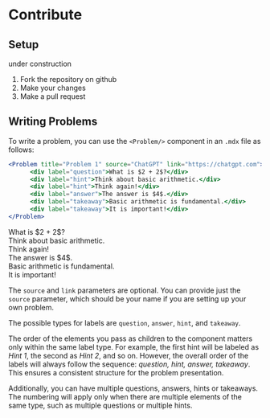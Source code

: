 

# Contribute

## Setup



<Callout type="warning" emoji="🚧">
  under construction
</Callout>

1. Fork the repository on github
2. Make your changes 
3. Make a pull request

## Writing Problems
To write a problem, you can use the `<Problem/>` component in an `.mdx` file as follows:



```jsx
<Problem title="Problem 1" source="ChatGPT" link="https://chatgpt.com">
      <div label="question">What is $2 + 2$?</div>
      <div label="hint">Think about basic arithmetic.</div>
      <div label="hint">Think again!</div>
      <div label="answer">The answer is $4$.</div>
      <div label="takeaway">Basic arithmetic is fundamental.</div>
      <div label="takeaway">It is important!</div>
</Problem>
```
<Problem title="Problem 1" source="ChatGPT" link="https://chatgpt.com">
  <div label="question">What is $2 + 2$?</div>
      <div label="hint">Think about basic arithmetic.</div>
       <div label="hint">Think again!</div>
      <div label="answer">The answer is $4$.</div>
      <div label="takeaway">Basic arithmetic is fundamental.</div>
      <div label="takeaway">It is important!</div>
</Problem>

The `source` and `link` parameters are optional. You can provide just the `source` parameter, which should be your name if you are setting up your own problem.

The possible types for labels are `question`, `answer`, `hint`, and `takeaway`.

The order of the elements you pass as children to the component matters only within the same label type. For example, the first hint will be labeled as *Hint 1*, the second as *Hint 2*, and so on. However, the overall order of the labels will always follow the sequence: *question, hint, answer, takeaway*. This ensures a consistent structure for the problem presentation.

Additionally, you can have multiple questions, answers, hints or takeaways. The numbering will apply only when there are multiple elements of the same type, such as multiple questions or multiple hints.
